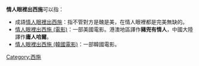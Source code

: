 '''情人眼裡出西施'''可以指：
*成語[[西施|情人眼裡出西施]]：指不管對方是醜是美，在情人眼裡都是完美無缺的。
*[[情人眼裡出西施_(電影)|情人眼裡出西施 (電影)]]：一部美國電影。港澳地區譯作'''豬兜有情人'''，中國大陸譯作'''庸人哈爾'''。
*[[情人眼裡出西施_(韓國電影)|情人眼裡出西施 (韓國電影)]]：一部韓國電影。

{{disambig|Cat=七字作品消歧義}}
[[Category:西施|Category:西施]]